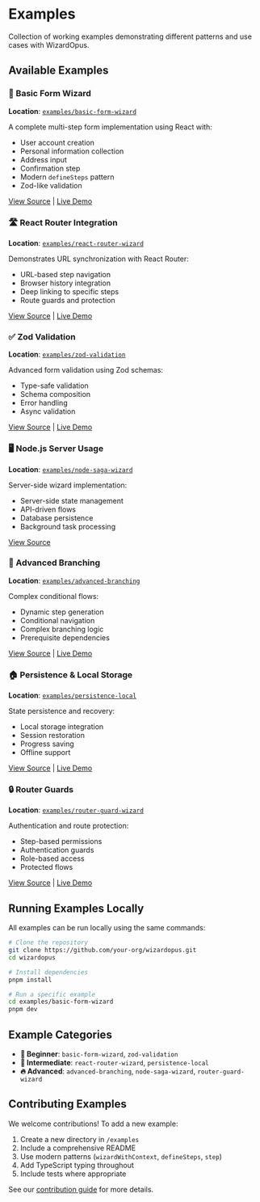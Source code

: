 # Examples

Collection of working examples demonstrating different patterns and use cases with WizardOpus.

## Available Examples

### 🚀 Basic Form Wizard
**Location**: [`examples/basic-form-wizard`](https://github.com/your-org/wizardopus/tree/main/examples/basic-form-wizard)

A complete multi-step form implementation using React with:
- User account creation
- Personal information collection
- Address input
- Confirmation step
- Modern `defineSteps` pattern
- Zod-like validation

[View Source](https://github.com/your-org/wizardopus/tree/main/examples/basic-form-wizard) | [Live Demo](#)

### 🛣️ React Router Integration
**Location**: [`examples/react-router-wizard`](https://github.com/your-org/wizardopus/tree/main/examples/react-router-wizard)

Demonstrates URL synchronization with React Router:
- URL-based step navigation
- Browser history integration
- Deep linking to specific steps
- Route guards and protection

[View Source](https://github.com/your-org/wizardopus/tree/main/examples/react-router-wizard) | [Live Demo](#)

### ✅ Zod Validation
**Location**: [`examples/zod-validation`](https://github.com/your-org/wizardopus/tree/main/examples/zod-validation)

Advanced form validation using Zod schemas:
- Type-safe validation
- Schema composition
- Error handling
- Async validation

[View Source](https://github.com/your-org/wizardopus/tree/main/examples/zod-validation) | [Live Demo](#)

### 🖥️ Node.js Server Usage
**Location**: [`examples/node-saga-wizard`](https://github.com/your-org/wizardopus/tree/main/examples/node-saga-wizard)

Server-side wizard implementation:
- Server-side state management
- API-driven flows
- Database persistence
- Background task processing

[View Source](https://github.com/your-org/wizardopus/tree/main/examples/node-saga-wizard)

### 🌳 Advanced Branching
**Location**: [`examples/advanced-branching`](https://github.com/your-org/wizardopus/tree/main/examples/advanced-branching)

Complex conditional flows:
- Dynamic step generation
- Conditional navigation
- Complex branching logic
- Prerequisite dependencies

[View Source](https://github.com/your-org/wizardopus/tree/main/examples/advanced-branching) | [Live Demo](#)

### 🏠 Persistence & Local Storage
**Location**: [`examples/persistence-local`](https://github.com/your-org/wizardopus/tree/main/examples/persistence-local)

State persistence and recovery:
- Local storage integration
- Session restoration
- Progress saving
- Offline support

[View Source](https://github.com/your-org/wizardopus/tree/main/examples/persistence-local) | [Live Demo](#)

### 🔒 Router Guards
**Location**: [`examples/router-guard-wizard`](https://github.com/your-org/wizardopus/tree/main/examples/router-guard-wizard)

Authentication and route protection:
- Step-based permissions
- Authentication guards
- Role-based access
- Protected flows

[View Source](https://github.com/your-org/wizardopus/tree/main/examples/router-guard-wizard) | [Live Demo](#)

## Running Examples Locally

All examples can be run locally using the same commands:

```bash
# Clone the repository
git clone https://github.com/your-org/wizardopus.git
cd wizardopus

# Install dependencies
pnpm install

# Run a specific example
cd examples/basic-form-wizard
pnpm dev
```

## Example Categories

- **🎯 Beginner**: `basic-form-wizard`, `zod-validation`
- **🚀 Intermediate**: `react-router-wizard`, `persistence-local`
- **🔥 Advanced**: `advanced-branching`, `node-saga-wizard`, `router-guard-wizard`

## Contributing Examples

We welcome contributions! To add a new example:

1. Create a new directory in `/examples`
2. Include a comprehensive README
3. Use modern patterns (`wizardWithContext`, `defineSteps`, `step`)
4. Add TypeScript typing throughout
5. Include tests where appropriate

See our [contribution guide](https://github.com/your-org/wizardopus/blob/main/CONTRIBUTING.md) for more details.
